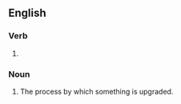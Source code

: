 ==English==

===Verb===
{{head|en|present participle}}

# {{present participle of|upgrade|lang=en|nocat=1}}

===Noun===
{{en-noun}}

# The process by which something is upgraded.